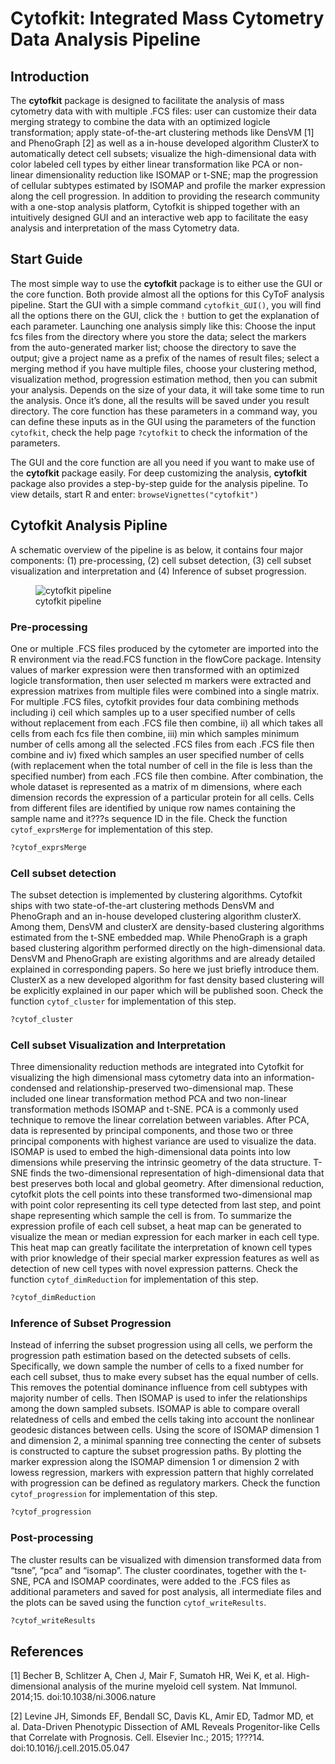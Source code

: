 
<!--
  %\VignetteIndexEntry{cytofkit: workflow of mass cytometry data analysis}
  %\VignetteEngine{knitr::knitr}
-->


Cytofkit: Integrated Mass Cytometry Data Analysis Pipeline
==============================================================
             
             
Introduction
-------------

The **cytofkit** package is designed to facilitate the analysis of mass cytometry data 
with with multiple .FCS files: user can customize their data merging strategy to combine
the data with an optimized logicle transformation; apply state-of-the-art clustering 
methods like DensVM [1] and PhenoGraph [2] as well as a in-house developed algorithm 
ClusterX to automatically detect cell subsets; visualize the high-dimensional data with 
color labeled cell types by either linear transformation like PCA or non-linear 
dimensionality reduction like ISOMAP or t-SNE; map the progression of cellular subtypes 
estimated by ISOMAP and profile the marker expression along the cell progression. In 
addition to providing the research community with a one-stop analysis platform, Cytofkit
is shipped together with an intuitively designed GUI and an interactive web app to 
facilitate the easy analysis and interpretation of the mass Cytometry data. 
                   
                   
Start Guide
------------

The most simple way to use the **cytofkit** package is to either use the GUI or the
core function. Both provide almost all the options for this CyToF analysis pipeline. Start 
the GUI with a simple command `cytofkit_GUI()`, you will find all the options there on 
the GUI, click the `!` buttion to get the explanation of each parameter. Launching one 
analysis simply like this: Choose the input fcs files from the directory where you 
store the data; select the markers from the auto-generated marker list; choose the 
directory to save the output; give a project name as a prefix of the names of result 
files; select a merging method if you have multiple files, choose your clustering 
method, visualization method, progression estimation method, then you can submit your 
analysis. Depends on the size of your data, it will take some time to run the analysis.
Once it's done, all the results will be saved under you result directory. The core 
function has these parameters in a command way, you can define these inputs as in the 
GUI using the parameters of the function `cytofkit`, check the help page `?cytofkit` to
check the information of the parameters.

The GUI and the core function are all you need if you want to make use of the **cytofkit** package
easily. For deep customizing the analysis, **cytofkit** package also provides a step-by-step guide
for the analysis pipeline. To view details, start R and enter: `browseVignettes("cytofkit")`

           
Cytofkit Analysis Pipline
--------------------------

A schematic overview of the pipeline is as below, it contains four major components: (1) 
pre-processing, (2) cell subset detection, (3) cell subset visualization and interpretation and 
(4) Inference of subset progression. 

![cytofkit pipeline](cytofkit_pipeline.png)
               

### Pre-processing

One or multiple .FCS files produced by the cytometer are imported into the R environment via the 
read.FCS function in the flowCore package. Intensity values of marker expression were then 
transformed with an optimized logicle transformation, then user selected m markers were extracted 
and expression matrixes from multiple files were combined into a single matrix. For multiple .FCS 
files, cytofkit provides four data combining methods including i) ceil which samples up to a user 
specified number of cells without replacement from each .FCS file then combine, ii) all which 
takes all cells from each fcs file then combine, iii) min which samples minimum number of cells 
among all the selected .FCS files from each .FCS file then combine and iv) fixed which samples an 
user specified number of cells (with replacement when the total number of cell in the file is less
than the specified number) from each .FCS file then combine. After combination, the whole dataset 
is represented as a matrix of m dimensions, where each dimension records the expression of a 
particular protein for all cells. Cells from different files are identified by unique row names 
containing the sample name and it???s sequence ID in the file. Check the function `cytof_exprsMerge`
for implementation of this step.

```r
?cytof_exprsMerge
```


### Cell subset detection

The subset detection is implemented by clustering algorithms. Cytofkit ships with two 
state-of-the-art clustering methods DensVM and PhenoGraph and an in-house developed clustering 
algorithm clusterX. Among them, DensVM and clusterX are density-based clustering algorithms 
estimated from the t-SNE embedded map. While PhenoGraph is a graph based clustering algorithm 
performed directly on the high-dimensional data. DensVM and PhenoGraph are existing algorithms and
are already detailed explained in corresponding papers. So here we just briefly introduce them. 
ClusterX as a new developed algorithm for fast density based clustering will be explicitly 
explained in our paper which will be published soon. Check the function `cytof_cluster` for 
implementation of this step.

```r
?cytof_cluster
```

  
### Cell subset Visualization and Interpretation 

Three dimensionality reduction methods are integrated into Cytofkit for visualizing the high 
dimensional mass cytometry data into an information-condensed and relationship-preserved 
two-dimensional map. These included one linear transformation method PCA and two non-linear 
transformation methods ISOMAP and t-SNE. PCA is a commonly used technique to remove the linear 
correlation between variables. After PCA, data is represented by principal components, and those 
two or three principal components with highest variance are used to visualize the data. ISOMAP is 
used to embed the high-dimensional data points into low dimensions while preserving the intrinsic 
geometry of the data structure. T-SNE finds the two-dimensional representation of high-dimensional
data that best preserves both local and global geometry. After dimensional reduction, cytofkit 
plots the cell points into these transformed two-dimensional map with point color representing its
cell type detected from last step, and point shape representing which sample the cell is from. To 
summarize the expression profile of each cell subset, a heat map can be generated to visualize the
mean or median expression for each marker in each cell type. This heat map can greatly facilitate 
the interpretation of known cell types with prior knowledge of their special marker expression 
features as well as detection of new cell types with novel expression patterns. Check the function
`cytof_dimReduction` for implementation of this step.

```r
?cytof_dimReduction
```


### Inference of Subset Progression

Instead of inferring the subset progression using all cells, we perform the progression path 
estimation based on the detected subsets of cells.  Specifically, we down sample the number of 
cells to a fixed number for each cell subset, thus to make every subset has the equal number of 
cells. This removes the potential dominance influence from cell subtypes with majority number of 
cells. Then ISOMAP is used to infer the relationships among the down sampled subsets. ISOMAP is 
able to compare overall relatedness of cells and embed the cells taking into account the nonlinear
geodesic distances between cells. Using the score of ISOMAP dimension 1 and dimension 2, a minimal
spanning tree connecting the center of subsets is constructed to capture the subset progression 
paths. By plotting the marker expression along the ISOMAP dimension 1 or dimension 2 with lowess 
regression, markers with expression pattern that highly correlated with progression can be defined
as regulatory markers. Check the function `cytof_progression` for implementation of this step.

```r
?cytof_progression
```


### Post-processing

The cluster results can be visualized with dimension transformed data from "tsne", "pca" and 
"isomap". The cluster coordinates, together with the t-SNE, PCA and ISOMAP coordinates, were added
to the .FCS files as additional parameters and saved for post analysis, all intermediate files and
the plots can be saved using the function `cytof_writeResults`.

```r
?cytof_writeResults
```

             
References
--------------

[1] Becher B, Schlitzer A, Chen J, Mair F, Sumatoh HR, Wei K, et al. High-dimensional analysis of 
the murine myeloid cell system. Nat Immunol. 2014;15. doi:10.1038/ni.3006.nature

[2] Levine JH, Simonds EF, Bendall SC, Davis KL, Amir ED, Tadmor MD, et al. Data-Driven Phenotypic
Dissection of AML Reveals Progenitor-like Cells that Correlate with Prognosis. Cell. Elsevier 
Inc.; 2015; 1???14. doi:10.1016/j.cell.2015.05.047
